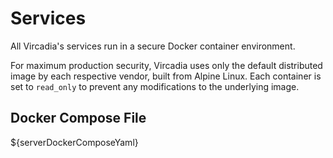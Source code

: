 

# Services

All Vircadia's services run in a secure Docker container environment.

For maximum production security, Vircadia uses only the default distributed image by each respective vendor, built from Alpine Linux. Each container is set to `read_only` to prevent any modifications to the underlying image.

## Docker Compose File

<CodeBlock language="yaml">
${serverDockerComposeYaml}
</CodeBlock>